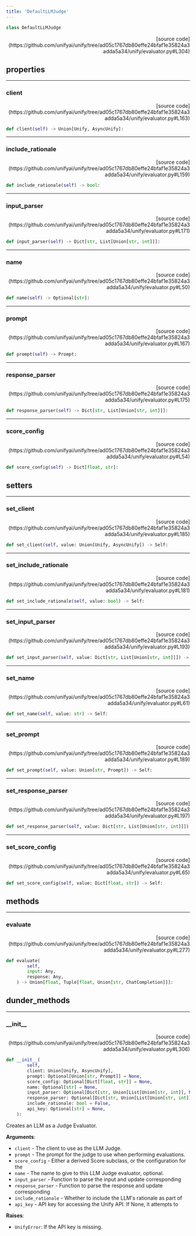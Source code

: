 ```yaml
---
title: 'DefaultLLMJudge'
---
```


```python
class DefaultLLMJudge
```

<p align="right">[source code](https://github.com/unifyai/unify/tree/ad05c1767db80effe24bfaf1e35824a3adda5a34/unify/evaluator.py#L304)</p>



## properties

---

### client

<p align="right">[source code](https://github.com/unifyai/unify/tree/ad05c1767db80effe24bfaf1e35824a3adda5a34/unify/evaluator.py#L163)</p>

```python
def client(self) -> Union[Unify, AsyncUnify]:
```



---

### include\_rationale

<p align="right">[source code](https://github.com/unifyai/unify/tree/ad05c1767db80effe24bfaf1e35824a3adda5a34/unify/evaluator.py#L159)</p>

```python
def include_rationale(self) -> bool:
```



---

### input\_parser

<p align="right">[source code](https://github.com/unifyai/unify/tree/ad05c1767db80effe24bfaf1e35824a3adda5a34/unify/evaluator.py#L171)</p>

```python
def input_parser(self) -> Dict[str, List[Union[str, int]]]:
```



---

### name

<p align="right">[source code](https://github.com/unifyai/unify/tree/ad05c1767db80effe24bfaf1e35824a3adda5a34/unify/evaluator.py#L50)</p>

```python
def name(self) -> Optional[str]:
```



---

### prompt

<p align="right">[source code](https://github.com/unifyai/unify/tree/ad05c1767db80effe24bfaf1e35824a3adda5a34/unify/evaluator.py#L167)</p>

```python
def prompt(self) -> Prompt:
```



---

### response\_parser

<p align="right">[source code](https://github.com/unifyai/unify/tree/ad05c1767db80effe24bfaf1e35824a3adda5a34/unify/evaluator.py#L175)</p>

```python
def response_parser(self) -> Dict[str, List[Union[str, int]]]:
```



---

### score\_config

<p align="right">[source code](https://github.com/unifyai/unify/tree/ad05c1767db80effe24bfaf1e35824a3adda5a34/unify/evaluator.py#L54)</p>

```python
def score_config(self) -> Dict[float, str]:
```



## setters

---

### set\_client

<p align="right">[source code](https://github.com/unifyai/unify/tree/ad05c1767db80effe24bfaf1e35824a3adda5a34/unify/evaluator.py#L185)</p>

```python
def set_client(self, value: Union[Unify, AsyncUnify]) -> Self:
```



---

### set\_include\_rationale

<p align="right">[source code](https://github.com/unifyai/unify/tree/ad05c1767db80effe24bfaf1e35824a3adda5a34/unify/evaluator.py#L181)</p>

```python
def set_include_rationale(self, value: bool) -> Self:
```



---

### set\_input\_parser

<p align="right">[source code](https://github.com/unifyai/unify/tree/ad05c1767db80effe24bfaf1e35824a3adda5a34/unify/evaluator.py#L193)</p>

```python
def set_input_parser(self, value: Dict[str, List[Union[str, int]]]) -> Self:
```



---

### set\_name

<p align="right">[source code](https://github.com/unifyai/unify/tree/ad05c1767db80effe24bfaf1e35824a3adda5a34/unify/evaluator.py#L61)</p>

```python
def set_name(self, value: str) -> Self:
```



---

### set\_prompt

<p align="right">[source code](https://github.com/unifyai/unify/tree/ad05c1767db80effe24bfaf1e35824a3adda5a34/unify/evaluator.py#L189)</p>

```python
def set_prompt(self, value: Union[str, Prompt]) -> Self:
```



---

### set\_response\_parser

<p align="right">[source code](https://github.com/unifyai/unify/tree/ad05c1767db80effe24bfaf1e35824a3adda5a34/unify/evaluator.py#L197)</p>

```python
def set_response_parser(self, value: Dict[str, List[Union[str, int]]]) -> Self:
```



---

### set\_score\_config

<p align="right">[source code](https://github.com/unifyai/unify/tree/ad05c1767db80effe24bfaf1e35824a3adda5a34/unify/evaluator.py#L65)</p>

```python
def set_score_config(self, value: Dict[float, str]) -> Self:
```



## methods

---

### evaluate

<p align="right">[source code](https://github.com/unifyai/unify/tree/ad05c1767db80effe24bfaf1e35824a3adda5a34/unify/evaluator.py#L277)</p>

```python
def evaluate(
        self,
        input: Any,
        response: Any,
    ) -> Union[float, Tuple[float, Union[str, ChatCompletion]]]:
```



## dunder_methods

---

### \_\_init\_\_

<p align="right">[source code](https://github.com/unifyai/unify/tree/ad05c1767db80effe24bfaf1e35824a3adda5a34/unify/evaluator.py#L306)</p>

```python
def __init__(
        self,
        client: Union[Unify, AsyncUnify],
        prompt: Optional[Union[str, Prompt]] = None,
        score_config: Optional[Dict[float, str]] = None,
        name: Optional[str] = None,
        input_parser: Optional[Dict[str, Union[List[Union[str, int]], None]]] = None,
        response_parser: Optional[Dict[str, Union[List[Union[str, int]], None]]] = None,
        include_rationale: bool = False,
        api_key: Optional[str] = None,
    ):
```

Creates an LLM as a Judge Evaluator.

**Arguments**:

- `client` - The client to use as the LLM Judge.
- `prompt` - The prompt for the judge to use when performing evaluations.
- `score_config` - Either a derived Score subclass, or the configuration for the
- `name` - The name to give to this LLM Judge evaluator, optional.
- `input_parser` - Function to parse the input and update corresponding
- `response_parser` - Function to parse the response and update corresponding
- `include_rationale` - Whether to include the LLM's rationale as part of
- `api_key` - API key for accessing the Unify API. If None, it attempts to



**Raises**:

- `UnifyError`: If the API key is missing.